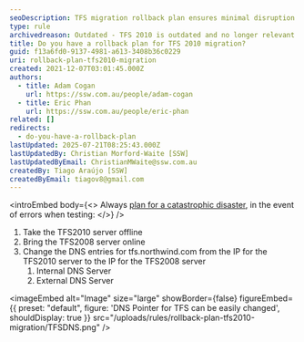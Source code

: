 ```yaml
---
seoDescription: TFS migration rollback plan ensures minimal disruption with a tested disaster recovery strategy.
type: rule
archivedreason: Outdated - TFS 2010 is outdated and no longer relevant. See https://www.ssw.com.au/rules/rules-to-better-devops/
title: Do you have a rollback plan for TFS 2010 migration?
guid: f13a6fd0-9137-4981-a613-3408b36c0229
uri: rollback-plan-tfs2010-migration
created: 2021-12-07T03:01:45.000Z
authors:
  - title: Adam Cogan
    url: https://ssw.com.au/people/adam-cogan
  - title: Eric Phan
    url: https://ssw.com.au/people/eric-phan
related: []
redirects:
  - do-you-have-a-rollback-plan
lastUpdated: 2025-07-21T08:25:43.000Z
lastUpdatedBy: Christian Morford-Waite [SSW]
lastUpdatedByEmail: ChristianMWaite@ssw.com.au
createdBy: Tiago Araújo [SSW]
createdByEmail: tiagov8@gmail.com
---
```


<introEmbed
  body={<>
Always [plan for a catastrophic disaster](/disaster-recovery-plan), in the event of errors when testing:
  </>}
/>
1. Take the TFS2010 server offline
2. Bring the TFS2008 server online
3. Change the DNS entries for tfs.northwind.com from the IP for the TFS2010 server to the IP for the TFS2008 server
   1. Internal DNS Server
   2. External DNS Server


<imageEmbed
  alt="Image"
  size="large"
  showBorder={false}
  figureEmbed={{
    preset: "default",
    figure: 'DNS Pointer for TFS can be easily changed',
    shouldDisplay: true
  }}
  src="/uploads/rules/rollback-plan-tfs2010-migration/TFSDNS.png"
/>
